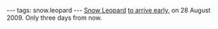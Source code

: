 ---
tags: snow.leopard
---
[[Snow Leopard]] [http://www.apple.com/pr/library/2009/08/24macosx.html to arrive early], on 28 August 2009. Only three days from now.
